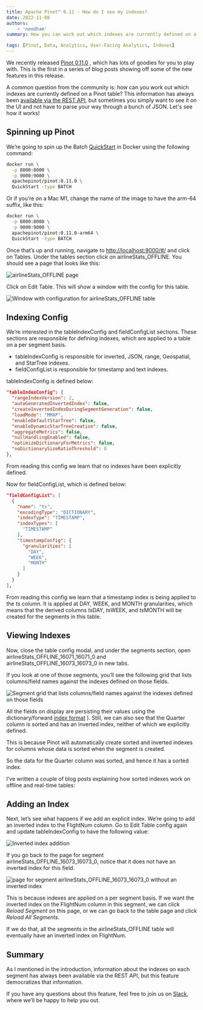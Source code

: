 ```yaml
---
title: Apache Pinot™ 0.11 - How do I see my indexes?
date: 2022-11-08
authors:
    - 'needham'
summary: How you can work out which indexes are currently defined on a Pinot table

tags: [Pinot, Data, Analytics, User-Facing Analytics, Indexes]
---
```


We recently released [Pinot 0.11.0](https://medium.com/apache-pinot-developer-blog/apache-pinot-0-11-released-d564684df5d4) , which has lots of goodies for you to play with. This is the first in a series of blog posts showing off some of the new features in this release.

A common question from the community is: how can you work out which indexes are currently defined on a Pinot table? This information has always been [available via the REST API](https://docs.pinot.apache.org/users/api/pinot-rest-admin-interface), but sometimes you simply want to see it on the UI and not have to parse your way through a bunch of JSON. Let's see how it works!

## Spinning up Pinot

We’re going to spin up the Batch [QuickStart](https://docs.pinot.apache.org/basics/getting-started/quick-start) in Docker using the following command:

```bash
docker run \
  -p 8000:8000 \
  -p 9000:9000 \
  apachepinot/pinot:0.11.0 \
  QuickStart -type BATCH
```

Or if you’re on a Mac M1, change the name of the image to have the arm-64 suffix, like this:

```bash
docker run \
  -p 8000:8000 \
  -p 9000:9000 \
  apachepinot/pinot:0.11.0-arm64 \
  QuickStart -type BATCH
```

Once that’s up and running, navigate to [http://localhost:9000/#/](http://localhost:9000/#/) and click on Tables. Under the tables section click on airlineStats_OFFLINE. You should see a page that looks like this:

![airlineStats_OFFLINE page](https://www.datocms-assets.com/75153/1667915561-image1-edittable.png 'airlineStats_OFFLINE page')

Click on Edit Table. This will show a window with the config for this table.

![Window with configuration for airlineStats_OFFLINE table](https://www.datocms-assets.com/75153/1667915654-image3.png 'Window with configuration for airlineStats_OFFLINE table')

## Indexing Config

We’re interested in the tableIndexConfig and fieldConfigList sections. These sections are responsible for defining indexes, which are applied to a table on a per segment basis.

-   tableIndexConfig is responsible for inverted, JSON, range, Geospatial, and StarTree indexes.
-   fieldConfigList is responsible for timestamp and text indexes.

tableIndexConfig is defined below:

```json
"tableIndexConfig": {
  "rangeIndexVersion": 2,
  "autoGeneratedInvertedIndex": false,
  "createInvertedIndexDuringSegmentGeneration": false,
  "loadMode": "MMAP",
  "enableDefaultStarTree": false,
  "enableDynamicStarTreeCreation": false,
  "aggregateMetrics": false,
  "nullHandlingEnabled": false,
  "optimizeDictionaryForMetrics": false,
  "noDictionarySizeRatioThreshold": 0
},
```

From reading this config we learn that no indexes have been explicitly defined.

Now for fieldConfigList, which is defined below:

```json
"fieldConfigList": [
  {
    "name": "ts",
    "encodingType": "DICTIONARY",
    "indexType": "TIMESTAMP",
    "indexTypes": [
      "TIMESTAMP"
    ],
    "timestampConfig": {
      "granularities": [
        "DAY",
        "WEEK",
        "MONTH"
      ]
    }
  }
],
```

From reading this config we learn that a timestamp index is being applied to the _ts_ column. It is applied at DAY, WEEK, and MONTH granularities, which means that the derived columns $ts$DAY, $ts$WEEK, and $ts$MONTH will be created for the segments in this table.

## Viewing Indexes

Now, close the table config modal, and under the segments section, open airlineStats_OFFLINE_16071_16071_0 and airlineStats_OFFLINE_16073_16073_0 in new tabs.

If you look at one of those segments, you’ll see the following grid that lists columns/field names against the indexes defined on those fields.

![Segment grid that lists columns/field names against the indexes defined on those fields](https://www.datocms-assets.com/75153/1667915996-image7.png 'Segment grid that lists columns/field names against the indexes defined on those fields')

All the fields on display are persisting their values using the dictionary/forward [index format](https://docs.pinot.apache.org/basics/indexing/forward-index) ). Still, we can also see that the Quarter column is sorted and has an inverted index, neither of which we explicitly defined.

This is because Pinot will automatically create sorted and inverted indexes for columns whose data is sorted when the segment is created.

So the data for the Quarter column was sorted, and hence it has a sorted index.

I’ve written a couple of blog posts explaining how sorted indexes work on offline and real-time tables:

## Adding an Index

Next, let’s see what happens if we add an explicit index. We’re going to add an inverted index to the FlightNum column. Go to Edit Table config again and update tableIndexConfig to have the following value:

![Inverted index addition](https://www.datocms-assets.com/75153/1667916147-image6.png 'Inverted index addition')

If you go back to the page for segment airlineStats_OFFLINE_16073_16073_0, notice that it does not have an inverted index for this field.

![page for segment airlineStats_OFFLINE_16073_16073_0 without an inverted index](https://www.datocms-assets.com/75153/1667916232-image2.png 'page for segment airlineStats_OFFLINE_16073_16073_0 without an inverted index')

This is because indexes are applied on a per segment basis. If we want the inverted index on the FlightNum column in this segment, we can click _Reload Segment_ on this page, or we can go back to the table page and click _Reload All Segments_.

If we do that, all the segments in the airlineStats_OFFLINE table will eventually have an inverted index on FlightNum.

## Summary

As I mentioned in the introduction, information about the indexes on each segment has always been available via the REST API, but this feature democratizes that information.

If you have any questions about this feature, feel free to join us on [Slack](https://stree.ai/slack), where we’ll be happy to help you out.
